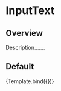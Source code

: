 

# InputText

## Overview

Description.......

## Default
<Canvas>
    <Story 
        name="Default" 
        args={{ 
          label: "Example Input Text"
         }}>
        {Template.bind({})}
    </Story>
</Canvas>


<Meta
  title="Atoms/InputText"
  argTypes={{}}
/>

<ArgsTable of={InputText} />